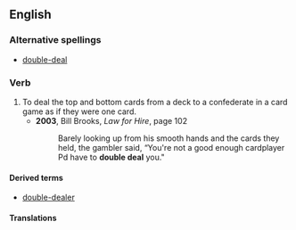 ==English==
===Alternative spellings===
*[[double-deal]]
===Verb===
{{infl|en|verb|head=to [[double]] [[deal]]}}
# To deal the top and bottom cards from a deck to a confederate in a card game as if they were one card.
#*'''2003''', Bill Brooks, ''Law for Hire'', page 102
#*: Barely looking up from his smooth hands and the cards they held, the gambler said, “You're not a good enough cardplayer Pd have to '''double deal''' you."

====Derived terms====
*[[double-dealer]]

====Translations====
{{trans-top|to deal the top and bottom cards from a deck}}
{{trans-mid}}
{{trans-bottom}}